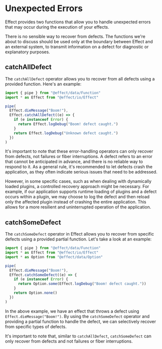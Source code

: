
# Unexpected Errors

Effect provides two functions that allow you to handle unexpected errors that may occur during the execution of your effects.

<Warning>
  There is no sensible way to recover from defects. The functions we're about to
  discuss should be used only at the boundary between Effect and an external
  system, to transmit information on a defect for diagnostic or explanatory
  purposes.
</Warning>

## catchAllDefect

The `catchAllDefect` operator allows you to recover from all defects using a provided function. Here's an example:

```ts
import { pipe } from "@effect/data/Function"
import * as Effect from "@effect/io/Effect"

pipe(
  Effect.dieMessage("Boom!"),
  Effect.catchAllDefect((e) => {
    if (e instanceof Error) {
      return Effect.logDebug("Boom! defect caught.")
    }
    return Effect.logDebug("Unknown defect caught.")
  })
)
```

It's important to note that these error-handling operators can only recover from defects, not failures or fiber interruptions. A defect refers to an error that cannot be anticipated in advance, and there is no reliable way to respond to it. As a general rule, it's recommended to let defects crash the application, as they often indicate serious issues that need to be addressed.

However, in some specific cases, such as when dealing with dynamically loaded plugins, a controlled recovery approach might be necessary. For example, if our application supports runtime loading of plugins and a defect occurs within a plugin, we may choose to log the defect and then reload only the affected plugin instead of crashing the entire application. This allows for a more resilient and uninterrupted operation of the application.

## catchSomeDefect

The `catchSomeDefect` operator in Effect allows you to recover from specific defects using a provided partial function. Let's take a look at an example:

```ts
import { pipe } from "@effect/data/Function"
import * as Effect from "@effect/io/Effect"
import * as Option from "@effect/data/Option"

pipe(
  Effect.dieMessage("Boom!"),
  Effect.catchSomeDefect((e) => {
    if (e instanceof Error) {
      return Option.some(Effect.logDebug("Boom! defect caught."))
    }
    return Option.none()
  })
)
```

In the above example, we have an effect that throws a defect using `Effect.dieMessage("Boom!")`. By using the `catchSomeDefect` operator and providing a partial function to handle the defect, we can selectively recover from specific types of defects.

It's important to note that, similar to `catchAllDefect`, `catchSomeDefect` can only recover from defects and not failures or fiber interruptions.
